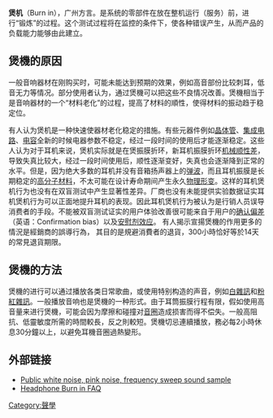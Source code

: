 {{多個問題|
{{original research|time=2013-02-19T04:39:00+00:00}}
{{unreferenced|time=2013-02-19T04:39:00+00:00}}
{{expert|time=2013-02-19T04:37:07+00:00}}
}}
{{noteTA
|G1=IT
|1=zh-cn:耳机; zh-tw:耳機; zh-hk:耳筒;
|2=zh-cn:通过; zh-tw:透過
}}

'''煲机'''（Burn in），广州方言。是系统的零部件在放在整机运行（服务）前，进行“锻炼”的过程。这个测试过程将在监控的条件下，使各种错误产生，从而产品的负载能力能够由此建立。

== 煲機的原因 ==
一般音响器材在刚购买时，可能未能达到预期的效果，例如高音部份比较刺耳，低音无力等情况。部分使用者认为，通过煲機可以把这些不良情况改善。煲機相当于是音响器材的一个“材料老化”的过程，提高了材料的順性，使得材料的振动趋于稳定位。

有人认为煲机是一种快速使器材老化稳定的措施。有些元器件例如[[晶体管|晶体管]]、[[集成电路|集成电路]]、[[电容|电容]]全新的时候电器参数不稳定，经过一段时间的使用后才能逐渐稳定。这些人认为对于耳机来说，煲机实际就是在煲振膜折环，新耳机振膜折环[[机械顺性差|机械顺性差]]，导致失真比较大，经过一段时间使用后，顺性逐渐变好，失真也会逐渐降到正常的水平。但是，因为绝大多数的耳机并没有音箱扬声器上的[[弹波|弹波]]，而且耳机振膜是长期稳定的[[高分子材料|高分子材料]]，不太可能在设计寿命期间产生永久[[物理形变|物理形变]]。这样的耳机煲机行为也没有在双盲测试中产生显著性差异。厂商也没有未能提供实验数据证实耳机煲机行为可以正面地提升耳机的表现。因此耳机煲机行为被认为是行销人员误导消费者的手段。不能被双盲测试证实的用户体验改善很可能来自于用户的[[确认偏差|确认偏差]]（英语：Confirmation bias）以及[[安慰剂效应|安慰剂效应]]。
有人揭示宣揚煲機的作用更多的情況是經銷商的誤導行為， 其目的是規避消費者的退貨，300小時恰好等於14天的常見退貨期限。

== 煲機的方法 ==
煲機的进行可以通过播放各类日常歌曲，或使用特别构造的声音，例如[[白雜訊|白雜訊]]和[[粉紅雜訊|粉紅雜訊]]。一般播放音响也是煲機的一种形式。由于耳筒振膜行程有限，假如使用高音量来进行煲機，可能会因为摩擦和碰撞对[[音圈|音圈]]造成损害而得不偿失。一般高阻抗、低靈敏度所需的時間較長，反之則較短。煲機切忌連續播放，務必每2小時休息30分鐘以上，以避免耳機音圈過熱變形。

==外部链接==
* [http://www.burninwave.com Public white noise, pink noise, frequency sweep sound sample] {{Wayback|url=http://www.burninwave.com/ |date=20210421211920 }}
* [https://web.archive.org/web/20070515045912/http://www.head-fi.org/forums/showthread.php?t=58157 Headphone Burn in FAQ]
{{Thing-stub}}
[[Category:聲學|Category:聲學]]